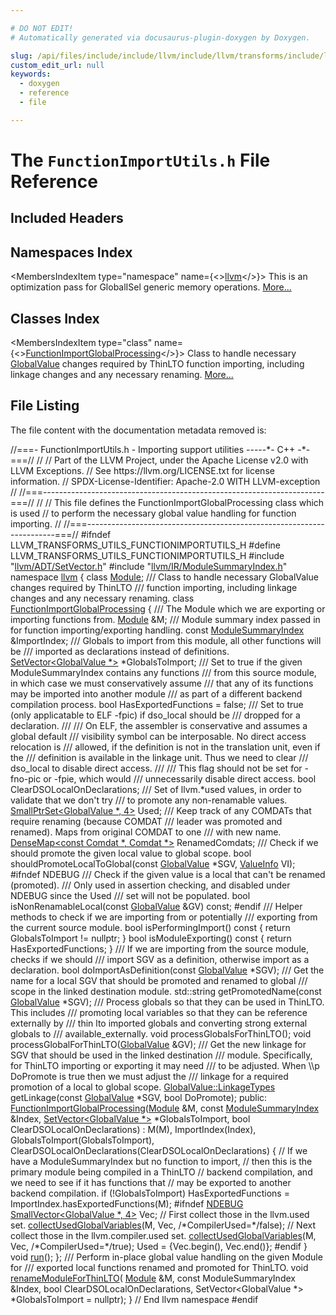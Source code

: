 ```yaml
---

# DO NOT EDIT!
# Automatically generated via docusaurus-plugin-doxygen by Doxygen.

slug: /api/files/include/include/llvm/include/llvm/transforms/include/llvm/transforms/utils/functionimportutils-h
custom_edit_url: null
keywords:
  - doxygen
  - reference
  - file

---
```





# The `FunctionImportUtils.h` File Reference

<DoxygenPage pluginConfig={pluginConfig}>



## Included Headers

<IncludesList>
<IncludesListItem
  filePath="llvm/ADT/SetVector.h"
  permalink="/docs/api/files/include/include/llvm/include/llvm/adt/setvector-h"
  isLocal="true" />
<IncludesListItem
  filePath="llvm/IR/ModuleSummaryIndex.h"
  permalink="/docs/api/files/include/include/llvm/include/llvm/ir/modulesummaryindex-h"
  isLocal="true" />
</IncludesList>

## Namespaces Index

<MembersIndex>

<MembersIndexItem
  type="namespace"
  name={<><a href="/docs/api/namespaces/llvm">llvm</a></>}>
This is an optimization pass for GlobalISel generic memory operations. <a href="/docs/api/namespaces/llvm/#details">More...</a>
</MembersIndexItem>

</MembersIndex>

## Classes Index

<MembersIndex>

<MembersIndexItem
  type="class"
  name={<><a href="/docs/api/classes/llvm/functionimportglobalprocessing">FunctionImportGlobalProcessing</a></>}>
Class to handle necessary <a href="/docs/api/classes/llvm/globalvalue">GlobalValue</a> changes required by ThinLTO function importing, including linkage changes and any necessary renaming. <a href="/docs/api/classes/llvm/functionimportglobalprocessing/#details">More...</a>
</MembersIndexItem>

</MembersIndex>


## File Listing

The file content with the documentation metadata removed is:

<ProgramListing>

<Link id="l00001" /><CodeLine lineNumber="1"><Highlight kind="comment">//===- FunctionImportUtils.h - Importing support utilities -----&#42;- C++ -&#42;-===//</Highlight><Highlight kind="normal"></Highlight></CodeLine>
<Link id="l00002" /><CodeLine lineNumber="2"><Highlight kind="normal"></Highlight><Highlight kind="comment">//</Highlight><Highlight kind="normal"></Highlight></CodeLine>
<Link id="l00003" /><CodeLine lineNumber="3"><Highlight kind="normal"></Highlight><Highlight kind="comment">// Part of the LLVM Project, under the Apache License v2.0 with LLVM Exceptions.</Highlight><Highlight kind="normal"></Highlight></CodeLine>
<Link id="l00004" /><CodeLine lineNumber="4"><Highlight kind="normal"></Highlight><Highlight kind="comment">// See https://llvm.org/LICENSE.txt for license information.</Highlight><Highlight kind="normal"></Highlight></CodeLine>
<Link id="l00005" /><CodeLine lineNumber="5"><Highlight kind="normal"></Highlight><Highlight kind="comment">// SPDX-License-Identifier: Apache-2.0 WITH LLVM-exception</Highlight><Highlight kind="normal"></Highlight></CodeLine>
<Link id="l00006" /><CodeLine lineNumber="6"><Highlight kind="normal"></Highlight><Highlight kind="comment">//</Highlight><Highlight kind="normal"></Highlight></CodeLine>
<Link id="l00007" /><CodeLine lineNumber="7"><Highlight kind="normal"></Highlight><Highlight kind="comment">//===----------------------------------------------------------------------===//</Highlight><Highlight kind="normal"></Highlight></CodeLine>
<Link id="l00008" /><CodeLine lineNumber="8"><Highlight kind="normal"></Highlight><Highlight kind="comment">//</Highlight><Highlight kind="normal"></Highlight></CodeLine>
<Link id="l00009" /><CodeLine lineNumber="9"><Highlight kind="normal"></Highlight><Highlight kind="comment">// This file defines the FunctionImportGlobalProcessing class which is used</Highlight><Highlight kind="normal"></Highlight></CodeLine>
<Link id="l00010" /><CodeLine lineNumber="10"><Highlight kind="normal"></Highlight><Highlight kind="comment">// to perform the necessary global value handling for function importing.</Highlight><Highlight kind="normal"></Highlight></CodeLine>
<Link id="l00011" /><CodeLine lineNumber="11"><Highlight kind="normal"></Highlight><Highlight kind="comment">//</Highlight><Highlight kind="normal"></Highlight></CodeLine>
<Link id="l00012" /><CodeLine lineNumber="12"><Highlight kind="normal"></Highlight><Highlight kind="comment">//===----------------------------------------------------------------------===//</Highlight><Highlight kind="normal"></Highlight></CodeLine>
<Link id="l00013" /><CodeLine lineNumber="13"><Highlight kind="normal"></Highlight></CodeLine>
<Link id="l00014" /><CodeLine lineNumber="14"><Highlight kind="normal"></Highlight><Highlight kind="preprocessor">#ifndef LLVM&#95;TRANSFORMS&#95;UTILS&#95;FUNCTIONIMPORTUTILS&#95;H</Highlight><Highlight kind="normal"></Highlight></CodeLine>
<Link id="l00015" /><CodeLine lineNumber="15"><Highlight kind="normal"></Highlight><Highlight kind="preprocessor">#define LLVM&#95;TRANSFORMS&#95;UTILS&#95;FUNCTIONIMPORTUTILS&#95;H</Highlight><Highlight kind="normal"></Highlight></CodeLine>
<Link id="l00016" /><CodeLine lineNumber="16"><Highlight kind="normal"></Highlight></CodeLine>
<Link id="l00017" /><CodeLine lineNumber="17"><Highlight kind="normal"></Highlight><Highlight kind="preprocessor">#include &quot;<a href="/docs/api/files/include/include/llvm/include/llvm/adt/setvector-h">llvm/ADT/SetVector.h</a>&quot;</Highlight><Highlight kind="normal"></Highlight></CodeLine>
<Link id="l00018" /><CodeLine lineNumber="18"><Highlight kind="normal"></Highlight><Highlight kind="preprocessor">#include &quot;<a href="/docs/api/files/include/include/llvm/include/llvm/ir/modulesummaryindex-h">llvm/IR/ModuleSummaryIndex.h</a>&quot;</Highlight><Highlight kind="normal"></Highlight></CodeLine>
<Link id="l00019" /><CodeLine lineNumber="19"><Highlight kind="normal"></Highlight></CodeLine>
<Link id="l00020" /><CodeLine lineNumber="20"><Highlight kind="normal"></Highlight><Highlight kind="keyword">namespace </Highlight><Highlight kind="normal"><a href="/docs/api/namespaces/llvm">llvm</a> &#123;</Highlight></CodeLine>
<Link id="l00021" /><CodeLine lineNumber="21"><Highlight kind="normal"></Highlight><Highlight kind="keyword">class </Highlight><Highlight kind="normal"><a href="/docs/api/classes/llvm/module">Module</a>;</Highlight></CodeLine>
<Link id="l00022" /><CodeLine lineNumber="22"><Highlight kind="normal"></Highlight><Highlight kind="comment"></Highlight></CodeLine>
<Link id="l00023" /><CodeLine lineNumber="23"><Highlight kind="comment">/// Class to handle necessary GlobalValue changes required by ThinLTO</Highlight></CodeLine>
<Link id="l00024" /><CodeLine lineNumber="24"><Highlight kind="comment">/// function importing, including linkage changes and any necessary renaming.</Highlight><Highlight kind="normal"></Highlight></CodeLine>
<Link id="l00025" /><CodeLine lineNumber="25" lineLink="/docs/api/classes/llvm/functionimportglobalprocessing"><Highlight kind="normal"></Highlight><Highlight kind="keyword">class </Highlight><Highlight kind="normal"><a href="/docs/api/classes/llvm/functionimportglobalprocessing/#ad2d457aedadef41588c7ae3c16adbfc8">FunctionImportGlobalProcessing</a> &#123;</Highlight><Highlight kind="comment"></Highlight></CodeLine>
<Link id="l00026" /><CodeLine lineNumber="26"><Highlight kind="comment">  /// The Module which we are exporting or importing functions from.</Highlight><Highlight kind="normal"></Highlight></CodeLine>
<Link id="l00027" /><CodeLine lineNumber="27"><Highlight kind="normal">  <a href="/docs/api/classes/llvm/module">Module</a> &amp;M;</Highlight></CodeLine>
<Link id="l00028" /><CodeLine lineNumber="28"><Highlight kind="normal"></Highlight><Highlight kind="comment"></Highlight></CodeLine>
<Link id="l00029" /><CodeLine lineNumber="29"><Highlight kind="comment">  /// Module summary index passed in for function importing/exporting handling.</Highlight><Highlight kind="normal"></Highlight></CodeLine>
<Link id="l00030" /><CodeLine lineNumber="30"><Highlight kind="normal">  </Highlight><Highlight kind="keyword">const</Highlight><Highlight kind="normal"> <a href="/docs/api/classes/llvm/modulesummaryindex">ModuleSummaryIndex</a> &amp;ImportIndex;</Highlight></CodeLine>
<Link id="l00031" /><CodeLine lineNumber="31"><Highlight kind="normal"></Highlight><Highlight kind="comment"></Highlight></CodeLine>
<Link id="l00032" /><CodeLine lineNumber="32"><Highlight kind="comment">  /// Globals to import from this module, all other functions will be</Highlight></CodeLine>
<Link id="l00033" /><CodeLine lineNumber="33"><Highlight kind="comment">  /// imported as declarations instead of definitions.</Highlight><Highlight kind="normal"></Highlight></CodeLine>
<Link id="l00034" /><CodeLine lineNumber="34"><Highlight kind="normal">  <a href="/docs/api/classes/llvm/setvector">SetVector&lt;GlobalValue &#42;&gt;</a> &#42;GlobalsToImport;</Highlight></CodeLine>
<Link id="l00035" /><CodeLine lineNumber="35"><Highlight kind="normal"></Highlight><Highlight kind="comment"></Highlight></CodeLine>
<Link id="l00036" /><CodeLine lineNumber="36"><Highlight kind="comment">  /// Set to true if the given ModuleSummaryIndex contains any functions</Highlight></CodeLine>
<Link id="l00037" /><CodeLine lineNumber="37"><Highlight kind="comment">  /// from this source module, in which case we must conservatively assume</Highlight></CodeLine>
<Link id="l00038" /><CodeLine lineNumber="38"><Highlight kind="comment">  /// that any of its functions may be imported into another module</Highlight></CodeLine>
<Link id="l00039" /><CodeLine lineNumber="39"><Highlight kind="comment">  /// as part of a different backend compilation process.</Highlight><Highlight kind="normal"></Highlight></CodeLine>
<Link id="l00040" /><CodeLine lineNumber="40"><Highlight kind="normal">  </Highlight><Highlight kind="keywordtype">bool</Highlight><Highlight kind="normal"> HasExportedFunctions = </Highlight><Highlight kind="keyword">false</Highlight><Highlight kind="normal">;</Highlight></CodeLine>
<Link id="l00041" /><CodeLine lineNumber="41"><Highlight kind="normal"></Highlight><Highlight kind="comment"></Highlight></CodeLine>
<Link id="l00042" /><CodeLine lineNumber="42"><Highlight kind="comment">  /// Set to true (only applicatable to ELF -fpic) if dso&#95;local should be</Highlight></CodeLine>
<Link id="l00043" /><CodeLine lineNumber="43"><Highlight kind="comment">  /// dropped for a declaration.</Highlight></CodeLine>
<Link id="l00044" /><CodeLine lineNumber="44"><Highlight kind="comment">  ///</Highlight></CodeLine>
<Link id="l00045" /><CodeLine lineNumber="45"><Highlight kind="comment">  /// On ELF, the assembler is conservative and assumes a global default</Highlight></CodeLine>
<Link id="l00046" /><CodeLine lineNumber="46"><Highlight kind="comment">  /// visibility symbol can be interposable. No direct access relocation is</Highlight></CodeLine>
<Link id="l00047" /><CodeLine lineNumber="47"><Highlight kind="comment">  /// allowed, if the definition is not in the translation unit, even if the</Highlight></CodeLine>
<Link id="l00048" /><CodeLine lineNumber="48"><Highlight kind="comment">  /// definition is available in the linkage unit. Thus we need to clear</Highlight></CodeLine>
<Link id="l00049" /><CodeLine lineNumber="49"><Highlight kind="comment">  /// dso&#95;local to disable direct access.</Highlight></CodeLine>
<Link id="l00050" /><CodeLine lineNumber="50"><Highlight kind="comment">  ///</Highlight></CodeLine>
<Link id="l00051" /><CodeLine lineNumber="51"><Highlight kind="comment">  /// This flag should not be set for -fno-pic or -fpie, which would</Highlight></CodeLine>
<Link id="l00052" /><CodeLine lineNumber="52"><Highlight kind="comment">  /// unnecessarily disable direct access.</Highlight><Highlight kind="normal"></Highlight></CodeLine>
<Link id="l00053" /><CodeLine lineNumber="53"><Highlight kind="normal">  </Highlight><Highlight kind="keywordtype">bool</Highlight><Highlight kind="normal"> ClearDSOLocalOnDeclarations;</Highlight></CodeLine>
<Link id="l00054" /><CodeLine lineNumber="54"><Highlight kind="normal"></Highlight><Highlight kind="comment"></Highlight></CodeLine>
<Link id="l00055" /><CodeLine lineNumber="55"><Highlight kind="comment">  /// Set of llvm.&#42;used values, in order to validate that we don&#39;t try</Highlight></CodeLine>
<Link id="l00056" /><CodeLine lineNumber="56"><Highlight kind="comment">  /// to promote any non-renamable values.</Highlight><Highlight kind="normal"></Highlight></CodeLine>
<Link id="l00057" /><CodeLine lineNumber="57"><Highlight kind="normal">  <a href="/docs/api/classes/llvm/smallptrset">SmallPtrSet&lt;GlobalValue &#42;, 4&gt;</a> Used;</Highlight></CodeLine>
<Link id="l00058" /><CodeLine lineNumber="58"><Highlight kind="normal"></Highlight><Highlight kind="comment"></Highlight></CodeLine>
<Link id="l00059" /><CodeLine lineNumber="59"><Highlight kind="comment">  /// Keep track of any COMDATs that require renaming (because COMDAT</Highlight></CodeLine>
<Link id="l00060" /><CodeLine lineNumber="60"><Highlight kind="comment">  /// leader was promoted and renamed). Maps from original COMDAT to one</Highlight></CodeLine>
<Link id="l00061" /><CodeLine lineNumber="61"><Highlight kind="comment">  /// with new name.</Highlight><Highlight kind="normal"></Highlight></CodeLine>
<Link id="l00062" /><CodeLine lineNumber="62"><Highlight kind="normal">  <a href="/docs/api/classes/llvm/densemap">DenseMap&lt;const Comdat &#42;, Comdat &#42;&gt;</a> RenamedComdats;</Highlight></CodeLine>
<Link id="l00063" /><CodeLine lineNumber="63"><Highlight kind="normal"></Highlight><Highlight kind="comment"></Highlight></CodeLine>
<Link id="l00064" /><CodeLine lineNumber="64"><Highlight kind="comment">  /// Check if we should promote the given local value to global scope.</Highlight><Highlight kind="normal"></Highlight></CodeLine>
<Link id="l00065" /><CodeLine lineNumber="65"><Highlight kind="normal">  </Highlight><Highlight kind="keywordtype">bool</Highlight><Highlight kind="normal"> shouldPromoteLocalToGlobal(</Highlight><Highlight kind="keyword">const</Highlight><Highlight kind="normal"> <a href="/docs/api/classes/llvm/globalvalue">GlobalValue</a> &#42;SGV, <a href="/docs/api/structs/llvm/valueinfo">ValueInfo</a> VI);</Highlight></CodeLine>
<Link id="l00066" /><CodeLine lineNumber="66"><Highlight kind="normal"></Highlight></CodeLine>
<Link id="l00067" /><CodeLine lineNumber="67"><Highlight kind="normal"></Highlight><Highlight kind="preprocessor">#ifndef NDEBUG</Highlight><Highlight kind="comment"></Highlight></CodeLine>
<Link id="l00068" /><CodeLine lineNumber="68"><Highlight kind="comment">  /// Check if the given value is a local that can&#39;t be renamed (promoted).</Highlight></CodeLine>
<Link id="l00069" /><CodeLine lineNumber="69"><Highlight kind="comment">  /// Only used in assertion checking, and disabled under NDEBUG since the Used</Highlight></CodeLine>
<Link id="l00070" /><CodeLine lineNumber="70"><Highlight kind="comment">  /// set will not be populated.</Highlight><Highlight kind="normal"></Highlight></CodeLine>
<Link id="l00071" /><CodeLine lineNumber="71"><Highlight kind="normal">  </Highlight><Highlight kind="keywordtype">bool</Highlight><Highlight kind="normal"> isNonRenamableLocal(</Highlight><Highlight kind="keyword">const</Highlight><Highlight kind="normal"> <a href="/docs/api/classes/llvm/globalvalue">GlobalValue</a> &amp;GV) </Highlight><Highlight kind="keyword">const</Highlight><Highlight kind="normal">;</Highlight></CodeLine>
<Link id="l00072" /><CodeLine lineNumber="72"><Highlight kind="normal"></Highlight><Highlight kind="preprocessor">#endif</Highlight><Highlight kind="normal"></Highlight></CodeLine>
<Link id="l00073" /><CodeLine lineNumber="73"><Highlight kind="normal"></Highlight><Highlight kind="comment"></Highlight></CodeLine>
<Link id="l00074" /><CodeLine lineNumber="74"><Highlight kind="comment">  /// Helper methods to check if we are importing from or potentially</Highlight></CodeLine>
<Link id="l00075" /><CodeLine lineNumber="75"><Highlight kind="comment">  /// exporting from the current source module.</Highlight><Highlight kind="normal"></Highlight></CodeLine>
<Link id="l00076" /><CodeLine lineNumber="76"><Highlight kind="normal">  </Highlight><Highlight kind="keywordtype">bool</Highlight><Highlight kind="normal"> isPerformingImport()</Highlight><Highlight kind="keyword"> const </Highlight><Highlight kind="normal">&#123; </Highlight><Highlight kind="keywordflow">return</Highlight><Highlight kind="normal"> GlobalsToImport != </Highlight><Highlight kind="keyword">nullptr</Highlight><Highlight kind="normal">; &#125;</Highlight></CodeLine>
<Link id="l00077" /><CodeLine lineNumber="77"><Highlight kind="normal">  </Highlight><Highlight kind="keywordtype">bool</Highlight><Highlight kind="normal"> isModuleExporting()</Highlight><Highlight kind="keyword"> const </Highlight><Highlight kind="normal">&#123; </Highlight><Highlight kind="keywordflow">return</Highlight><Highlight kind="normal"> HasExportedFunctions; &#125;</Highlight></CodeLine>
<Link id="l00078" /><CodeLine lineNumber="78"><Highlight kind="normal"></Highlight><Highlight kind="comment"></Highlight></CodeLine>
<Link id="l00079" /><CodeLine lineNumber="79"><Highlight kind="comment">  /// If we are importing from the source module, checks if we should</Highlight></CodeLine>
<Link id="l00080" /><CodeLine lineNumber="80"><Highlight kind="comment">  /// import SGV as a definition, otherwise import as a declaration.</Highlight><Highlight kind="normal"></Highlight></CodeLine>
<Link id="l00081" /><CodeLine lineNumber="81"><Highlight kind="normal">  </Highlight><Highlight kind="keywordtype">bool</Highlight><Highlight kind="normal"> doImportAsDefinition(</Highlight><Highlight kind="keyword">const</Highlight><Highlight kind="normal"> <a href="/docs/api/classes/llvm/globalvalue">GlobalValue</a> &#42;SGV);</Highlight></CodeLine>
<Link id="l00082" /><CodeLine lineNumber="82"><Highlight kind="normal"></Highlight><Highlight kind="comment"></Highlight></CodeLine>
<Link id="l00083" /><CodeLine lineNumber="83"><Highlight kind="comment">  /// Get the name for a local SGV that should be promoted and renamed to global</Highlight></CodeLine>
<Link id="l00084" /><CodeLine lineNumber="84"><Highlight kind="comment">  /// scope in the linked destination module.</Highlight><Highlight kind="normal"></Highlight></CodeLine>
<Link id="l00085" /><CodeLine lineNumber="85"><Highlight kind="normal">  std::string getPromotedName(</Highlight><Highlight kind="keyword">const</Highlight><Highlight kind="normal"> <a href="/docs/api/classes/llvm/globalvalue">GlobalValue</a> &#42;SGV);</Highlight></CodeLine>
<Link id="l00086" /><CodeLine lineNumber="86"><Highlight kind="normal"></Highlight><Highlight kind="comment"></Highlight></CodeLine>
<Link id="l00087" /><CodeLine lineNumber="87"><Highlight kind="comment">  /// Process globals so that they can be used in ThinLTO. This includes</Highlight></CodeLine>
<Link id="l00088" /><CodeLine lineNumber="88"><Highlight kind="comment">  /// promoting local variables so that they can be reference externally by</Highlight></CodeLine>
<Link id="l00089" /><CodeLine lineNumber="89"><Highlight kind="comment">  /// thin lto imported globals and converting strong external globals to</Highlight></CodeLine>
<Link id="l00090" /><CodeLine lineNumber="90"><Highlight kind="comment">  /// available&#95;externally.</Highlight><Highlight kind="normal"></Highlight></CodeLine>
<Link id="l00091" /><CodeLine lineNumber="91"><Highlight kind="normal">  </Highlight><Highlight kind="keywordtype">void</Highlight><Highlight kind="normal"> processGlobalsForThinLTO();</Highlight></CodeLine>
<Link id="l00092" /><CodeLine lineNumber="92"><Highlight kind="normal">  </Highlight><Highlight kind="keywordtype">void</Highlight><Highlight kind="normal"> processGlobalForThinLTO(<a href="/docs/api/classes/llvm/globalvalue">GlobalValue</a> &amp;GV);</Highlight></CodeLine>
<Link id="l00093" /><CodeLine lineNumber="93"><Highlight kind="normal"></Highlight><Highlight kind="comment"></Highlight></CodeLine>
<Link id="l00094" /><CodeLine lineNumber="94"><Highlight kind="comment">  /// Get the new linkage for SGV that should be used in the linked destination</Highlight></CodeLine>
<Link id="l00095" /><CodeLine lineNumber="95"><Highlight kind="comment">  /// module. Specifically, for ThinLTO importing or exporting it may need</Highlight></CodeLine>
<Link id="l00096" /><CodeLine lineNumber="96"><Highlight kind="comment">  /// to be adjusted. When \\p DoPromote is true then we must adjust the</Highlight></CodeLine>
<Link id="l00097" /><CodeLine lineNumber="97"><Highlight kind="comment">  /// linkage for a required promotion of a local to global scope.</Highlight><Highlight kind="normal"></Highlight></CodeLine>
<Link id="l00098" /><CodeLine lineNumber="98"><Highlight kind="normal">  <a href="/docs/api/classes/llvm/globalvalue/#aedfa75f0c85c4aa85b257f066fbea57c">GlobalValue::LinkageTypes</a> getLinkage(</Highlight><Highlight kind="keyword">const</Highlight><Highlight kind="normal"> <a href="/docs/api/classes/llvm/globalvalue">GlobalValue</a> &#42;SGV, </Highlight><Highlight kind="keywordtype">bool</Highlight><Highlight kind="normal"> DoPromote);</Highlight></CodeLine>
<Link id="l00099" /><CodeLine lineNumber="99"><Highlight kind="normal"></Highlight></CodeLine>
<Link id="l00100" /><CodeLine lineNumber="100"><Highlight kind="normal"></Highlight><Highlight kind="keyword">public</Highlight><Highlight kind="normal">:</Highlight></CodeLine>
<Link id="l00101" /><CodeLine lineNumber="101" lineLink="/docs/api/classes/llvm/functionimportglobalprocessing/#ad2d457aedadef41588c7ae3c16adbfc8"><Highlight kind="normal">  <a href="/docs/api/classes/llvm/functionimportglobalprocessing/#ad2d457aedadef41588c7ae3c16adbfc8">FunctionImportGlobalProcessing</a>(<a href="/docs/api/classes/llvm/module">Module</a> &amp;M, </Highlight><Highlight kind="keyword">const</Highlight><Highlight kind="normal"> <a href="/docs/api/classes/llvm/modulesummaryindex">ModuleSummaryIndex</a> &amp;Index,</Highlight></CodeLine>
<Link id="l00102" /><CodeLine lineNumber="102"><Highlight kind="normal">                                 <a href="/docs/api/classes/llvm/setvector">SetVector&lt;GlobalValue &#42;&gt;</a> &#42;GlobalsToImport,</Highlight></CodeLine>
<Link id="l00103" /><CodeLine lineNumber="103"><Highlight kind="normal">                                 </Highlight><Highlight kind="keywordtype">bool</Highlight><Highlight kind="normal"> ClearDSOLocalOnDeclarations)</Highlight></CodeLine>
<Link id="l00104" /><CodeLine lineNumber="104"><Highlight kind="normal">      : M(M), ImportIndex(Index), GlobalsToImport(GlobalsToImport),</Highlight></CodeLine>
<Link id="l00105" /><CodeLine lineNumber="105"><Highlight kind="normal">        ClearDSOLocalOnDeclarations(ClearDSOLocalOnDeclarations) &#123;</Highlight></CodeLine>
<Link id="l00106" /><CodeLine lineNumber="106"><Highlight kind="normal">    </Highlight><Highlight kind="comment">// If we have a ModuleSummaryIndex but no function to import,</Highlight><Highlight kind="normal"></Highlight></CodeLine>
<Link id="l00107" /><CodeLine lineNumber="107"><Highlight kind="normal">    </Highlight><Highlight kind="comment">// then this is the primary module being compiled in a ThinLTO</Highlight><Highlight kind="normal"></Highlight></CodeLine>
<Link id="l00108" /><CodeLine lineNumber="108"><Highlight kind="normal">    </Highlight><Highlight kind="comment">// backend compilation, and we need to see if it has functions that</Highlight><Highlight kind="normal"></Highlight></CodeLine>
<Link id="l00109" /><CodeLine lineNumber="109"><Highlight kind="normal">    </Highlight><Highlight kind="comment">// may be exported to another backend compilation.</Highlight><Highlight kind="normal"></Highlight></CodeLine>
<Link id="l00110" /><CodeLine lineNumber="110"><Highlight kind="normal">    </Highlight><Highlight kind="keywordflow">if</Highlight><Highlight kind="normal"> (!GlobalsToImport)</Highlight></CodeLine>
<Link id="l00111" /><CodeLine lineNumber="111"><Highlight kind="normal">      HasExportedFunctions = ImportIndex.hasExportedFunctions(M);</Highlight></CodeLine>
<Link id="l00112" /><CodeLine lineNumber="112"><Highlight kind="normal"></Highlight></CodeLine>
<Link id="l00113" /><CodeLine lineNumber="113"><Highlight kind="normal">#ifndef <a href="/docs/api/files/lib/lib/support/regutils-h/#a8de3ed741dadc9c979a4ff17c0a9116e">NDEBUG</a></Highlight></CodeLine>
<Link id="l00114" /><CodeLine lineNumber="114"><Highlight kind="normal">    <a href="/docs/api/classes/llvm/smallvector">SmallVector&lt;GlobalValue &#42;, 4&gt;</a> Vec;</Highlight></CodeLine>
<Link id="l00115" /><CodeLine lineNumber="115"><Highlight kind="normal">    </Highlight><Highlight kind="comment">// First collect those in the llvm.used set.</Highlight><Highlight kind="normal"></Highlight></CodeLine>
<Link id="l00116" /><CodeLine lineNumber="116"><Highlight kind="normal">    <a href="/docs/api/namespaces/llvm/#afd1cdae0d7a12aa1861ac142c059f5d2">collectUsedGlobalVariables</a>(M, Vec, </Highlight><Highlight kind="comment">/&#42;CompilerUsed=&#42;/</Highlight><Highlight kind="keyword">false</Highlight><Highlight kind="normal">);</Highlight></CodeLine>
<Link id="l00117" /><CodeLine lineNumber="117"><Highlight kind="normal">    </Highlight><Highlight kind="comment">// Next collect those in the llvm.compiler.used set.</Highlight><Highlight kind="normal"></Highlight></CodeLine>
<Link id="l00118" /><CodeLine lineNumber="118"><Highlight kind="normal">    <a href="/docs/api/namespaces/llvm/#afd1cdae0d7a12aa1861ac142c059f5d2">collectUsedGlobalVariables</a>(M, Vec, </Highlight><Highlight kind="comment">/&#42;CompilerUsed=&#42;/</Highlight><Highlight kind="keyword">true</Highlight><Highlight kind="normal">);</Highlight></CodeLine>
<Link id="l00119" /><CodeLine lineNumber="119"><Highlight kind="normal">    Used = &#123;Vec.begin(), Vec.end()&#125;;</Highlight></CodeLine>
<Link id="l00120" /><CodeLine lineNumber="120"><Highlight kind="normal"></Highlight><Highlight kind="preprocessor">#endif</Highlight><Highlight kind="normal"></Highlight></CodeLine>
<Link id="l00121" /><CodeLine lineNumber="121"><Highlight kind="normal">  &#125;</Highlight></CodeLine>
<Link id="l00122" /><CodeLine lineNumber="122"><Highlight kind="normal"></Highlight></CodeLine>
<Link id="l00123" /><CodeLine lineNumber="123"><Highlight kind="normal">  </Highlight><Highlight kind="keywordtype">void</Highlight><Highlight kind="normal"> <a href="/docs/api/classes/llvm/functionimportglobalprocessing/#afc6d45acb67bb0109f15791d99469bb4">run</a>();</Highlight></CodeLine>
<Link id="l00124" /><CodeLine lineNumber="124"><Highlight kind="normal">&#125;;</Highlight></CodeLine>
<Link id="l00125" /><CodeLine lineNumber="125"><Highlight kind="normal"></Highlight><Highlight kind="comment"></Highlight></CodeLine>
<Link id="l00126" /><CodeLine lineNumber="126"><Highlight kind="comment">/// Perform in-place global value handling on the given Module for</Highlight></CodeLine>
<Link id="l00127" /><CodeLine lineNumber="127"><Highlight kind="comment">/// exported local functions renamed and promoted for ThinLTO.</Highlight><Highlight kind="normal"></Highlight></CodeLine>
<Link id="l00128" /><CodeLine lineNumber="128"><Highlight kind="normal"></Highlight><Highlight kind="keywordtype">void</Highlight><Highlight kind="normal"> <a href="/docs/api/namespaces/llvm/#a46122434c47e17760d4c6709878a0dd6">renameModuleForThinLTO</a>(</Highlight></CodeLine>
<Link id="l00129" /><CodeLine lineNumber="129"><Highlight kind="normal">    <a href="/docs/api/files/lib/lib/codegen/machinecheckdebugify-cpp/#a85892acfa8970627e9bd9c9815f15c25">Module</a> &amp;M, </Highlight><Highlight kind="keyword">const</Highlight><Highlight kind="normal"> ModuleSummaryIndex &amp;Index,</Highlight></CodeLine>
<Link id="l00130" /><CodeLine lineNumber="130"><Highlight kind="normal">    </Highlight><Highlight kind="keywordtype">bool</Highlight><Highlight kind="normal"> ClearDSOLocalOnDeclarations,</Highlight></CodeLine>
<Link id="l00131" /><CodeLine lineNumber="131"><Highlight kind="normal">    SetVector&lt;GlobalValue &#42;&gt; &#42;GlobalsToImport = </Highlight><Highlight kind="keyword">nullptr</Highlight><Highlight kind="normal">);</Highlight></CodeLine>
<Link id="l00132" /><CodeLine lineNumber="132"><Highlight kind="normal"></Highlight></CodeLine>
<Link id="l00133" /><CodeLine lineNumber="133"><Highlight kind="normal">&#125; </Highlight><Highlight kind="comment">// End llvm namespace</Highlight><Highlight kind="normal"></Highlight></CodeLine>
<Link id="l00134" /><CodeLine lineNumber="134"><Highlight kind="normal"></Highlight></CodeLine>
<Link id="l00135" /><CodeLine lineNumber="135"><Highlight kind="normal"></Highlight><Highlight kind="preprocessor">#endif</Highlight></CodeLine>

</ProgramListing>

</DoxygenPage>

